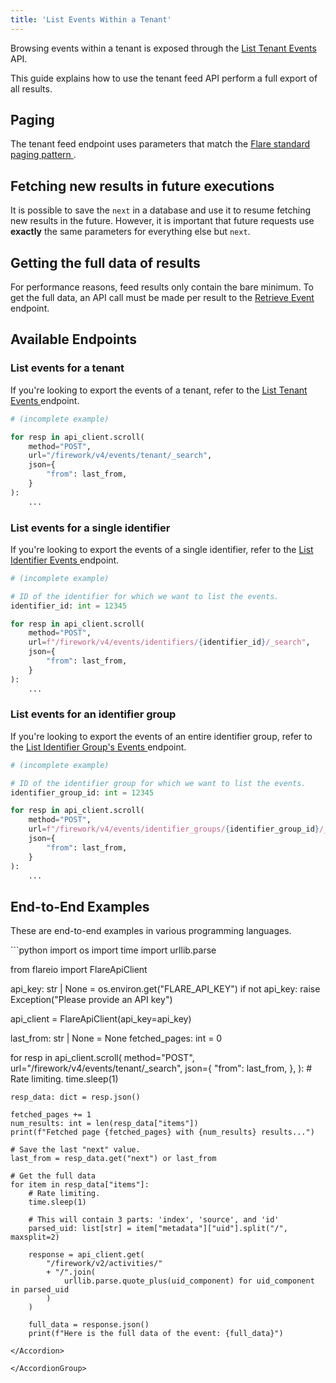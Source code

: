 ```yaml
---
title: 'List Events Within a Tenant'
---
```


Browsing events within a tenant is exposed through the
[List Tenant Events <Icon icon="code" size={16} />](/api-reference/v4/endpoints/current-tenant-feed)
API.

This guide explains how to use the tenant feed API perform a full export
of all results.

## Paging

The tenant feed endpoint uses parameters that match the
[Flare standard paging pattern <Icon icon="book" size={16} />](/concepts/paging).

## Fetching new results in future executions

It is possible to save the `next` in a database and use it to resume fetching new results in the future.
However, it is important that future requests use **exactly** the same parameters for everything else but `next`.

## Getting the full data of results

For performance reasons, feed results only contain the bare minimum.
To get the full data, an API call must be made per result to the
[Retrieve Event <Icon icon="code" size={16} />](/api-reference/v2/endpoints/activities/get-activities)
endpoint.

## Available Endpoints

### List events for a tenant

If you're looking to export the events of a tenant, refer to the
[List Tenant Events <Icon icon="code" size={16} />](/api-reference/v4/endpoints/current-tenant-feed)
endpoint.

```python
# (incomplete example)

for resp in api_client.scroll(
    method="POST",
    url="/firework/v4/events/tenant/_search",
    json={
        "from": last_from,
    }
):
    ...
```

### List events for a single identifier

If you're looking to export the events of a single identifier, refer to the
[List Identifier Events <Icon icon="code" size={16} />](/api-reference/v4/endpoints/identifier-feed)
endpoint.

```python
# (incomplete example)

# ID of the identifier for which we want to list the events.
identifier_id: int = 12345

for resp in api_client.scroll(
    method="POST",
    url=f"/firework/v4/events/identifiers/{identifier_id}/_search",
    json={
        "from": last_from,
    }
):
    ...
```

### List events for an identifier group

If you're looking to export the events of an entire identifier group, refer to the [List Identifier Group's Events <Icon icon="code" size={16} />](/api-reference/v4/endpoints/identifier-group-feed) endpoint.

```python
# (incomplete example)

# ID of the identifier group for which we want to list the events.
identifier_group_id: int = 12345

for resp in api_client.scroll(
    method="POST",
    url=f"/firework/v4/events/identifier_groups/{identifier_group_id}/_search",
    json={
        "from": last_from,
    }
):
    ...
```

## End-to-End Examples

These are end-to-end examples in various programming languages.

<AccordionGroup>

<Accordion title="Python SDK Example">
```python
import os
import time
import urllib.parse

from flareio import FlareApiClient


api_key: str | None = os.environ.get("FLARE_API_KEY")
if not api_key:
    raise Exception("Please provide an API key")

api_client = FlareApiClient(api_key=api_key)

last_from: str | None = None
fetched_pages: int = 0

for resp in api_client.scroll(
    method="POST",
    url="/firework/v4/events/tenant/_search",
    json={
        "from": last_from,
    },
):
    # Rate limiting.
    time.sleep(1)

    resp_data: dict = resp.json()

    fetched_pages += 1
    num_results: int = len(resp_data["items"])
    print(f"Fetched page {fetched_pages} with {num_results} results...")

    # Save the last "next" value.
    last_from = resp_data.get("next") or last_from

    # Get the full data
    for item in resp_data["items"]:
        # Rate limiting.
        time.sleep(1)

        # This will contain 3 parts: 'index', 'source', and 'id'
        parsed_uid: list[str] = item["metadata"]["uid"].split("/", maxsplit=2)

        response = api_client.get(
            "/firework/v2/activities/"
            + "/".join(
                urllib.parse.quote_plus(uid_component) for uid_component in parsed_uid
            )
        )

        full_data = response.json()
        print(f"Here is the full data of the event: {full_data}")
```
</Accordion>

</AccordionGroup>

